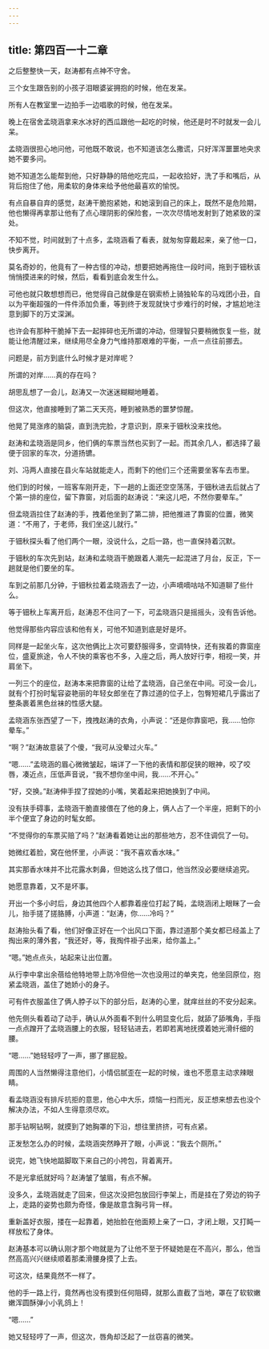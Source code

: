 ```yaml
---
---
---
```

title: 第四百一十二章
---




之后整整快一天，赵涛都有点神不守舍。

三个女生跟告别的小孩子泪眼婆娑拥抱的时候，他在发呆。

所有人在教室里一边拍手一边唱歌的时候，他在发呆。

晚上在宿舍孟晓涵拿来水冰好的西瓜跟他一起吃的时候，他还是时不时就发一会儿呆。

孟晓涵很担心地问他，可他既不敢说，也不知道该怎么撒谎，只好浑浑噩噩地央求她不要多问。

她不知道怎么能帮到他，只好静静的陪他吃完瓜，一起收拾好，洗了手和嘴后，从背后抱住了他，用柔软的身体来给予他他最喜欢的愉悦。

有点自暴自弃的感觉，赵涛干脆抱紧她，和她滚到自己的床上，既然不是危险期，他也懒得再拿那让他有了点心理阴影的保险套，一次次尽情地发射到了她紧致的深处。

不知不觉，时间就到了十点多，孟晓涵看了看表，就匆匆穿戴起来，亲了他一口，快步离开。

莫名奇妙的，他竟有了一种古怪的冲动，想要把她再拖住一段时间，拖到于钿秋该悄悄摸进来的时候，然后，看看到底会发生什么。

可他也就只敢想想而已，他觉得自己就像是在钢索桥上骑独轮车的马戏团小丑，自以为平衡超强的一件件添加负重，等到终于发现就快寸步难行的时候，才尴尬地注意到脚下的万丈深渊。

也许会有那种干脆掉下去一起摔碎也无所谓的冲动，但理智只要稍微恢复一些，就能让他清醒过来，继续用尽全身力气维持那艰难的平衡，一点一点往前挪去。

问题是，前方到底什么时候才是对岸呢？

所谓的对岸……真的存在吗？

胡思乱想了一会儿，赵涛又一次迷迷糊糊地睡着。

但这次，他直接睡到了第二天天亮，睡到被熟悉的噩梦惊醒。

他晃了晃涨疼的脑袋，直到洗完脸，才意识到，原来于钿秋没来找他。

赵涛和孟晓涵是同乡，他们俩的车票当然也买到了一起。而其余几人，都选择了最便于回家的车次，分道扬镳。

刘、冯两人直接在县火车站就能走人，而剩下的他们三个还需要坐客车去市里。

他们到的时候，一班客车刚开走，下一趟的上面还空空荡荡，于钿秋进去后就占了个第一排的座位，留下靠窗，对后面的赵涛说：“来这儿吧，不然你要晕车。”

但孟晓涵拉住了赵涛的手，拽着他坐到了第二排，把他推进了靠窗的位置，微笑道：“不用了，于老师，我们坐这儿就行。”

于钿秋探头看了他们两个一眼，没说什么，之后一路，也一直保持着沉默。

于钿秋的车次先到站，赵涛和孟晓涵干脆跟着人潮先一起混进了月台，反正，下一趟就是他们要坐的车。

车到之前那几分钟，于钿秋拉着孟晓涵去了一边，小声嘀嘀咕咕不知道聊了些什么。

等于钿秋上车离开后，赵涛忍不住问了一下，可孟晓涵只是摇摇头，没有告诉他。

他觉得那些内容应该和他有关，可他不知道到底是好是坏。

同样是一起坐火车，这次他俩比上次可要舒服得多，空调特快，还有挨着的靠窗座位，盛夏旅途，令人不快的乘客也不多，入座之后，两人放好行李，相视一笑，并肩坐下。

一列三个的座位，赵涛本来把靠窗的让给了孟晓涵，自己坐在中间。可没一会儿，就有个打扮时髦容姿艳丽的年轻女郎坐在了靠过道的位子上，包臀短裙几乎露出了整条裹着黑色丝袜的性感大腿。

孟晓涵东张西望了一下，拽拽赵涛的衣角，小声说：“还是你靠窗吧，我……怕你晕车。”

“啊？”赵涛故意装了个傻，“我可从没晕过火车。”

“嗯……”孟晓涵的眉心微微皱起，端详了一下他的表情和那促狭的眼神，咬了咬唇，凑近点，压低声音说，“我不想你坐中间，我……不开心。”

“好，交换。”赵涛伸手捏了捏她的小嘴，笑着起来把她换到了中间。

没有扶手碍事，孟晓涵干脆直接偎在了他的身上，俩人占了一个半座，把剩下的小半个便宜了身边的时髦女郎。

“不觉得你的车票买赔了吗？”赵涛看着她让出的那些地方，忍不住调侃了一句。

她微红着脸，窝在他怀里，小声说：“我不喜欢香水味。”

其实那香水味并不比花露水刺鼻，但她这么找了借口，他当然没必要继续追究。

她愿意靠着，又不是坏事。

开出一个多小时后，身边其他四个人都靠着座位打起了盹，孟晓涵闭上眼眯了一会儿，抬手搓了搓胳膊，小声道：“赵涛，你……冷吗？”

赵涛抬头看了看，他们好像正好在一个出风口下面，靠过道那个美女都已经盖上了掏出来的薄外套，“我还好，等，我掏件褂子出来，给你盖上。”

“嗯。”她点点头，站起来让出位置。

从行李中拿出余蓓给他特地带上防冷但他一次也没用过的单夹克，他坐回原位，抱紧孟晓涵，盖住了她娇小的身子。

可有件衣服盖住了俩人脖子以下的部分后，赵涛的心里，就痒丝丝的不安分起来。

他先侧头看着动了动手，确认从外面看不到什么明显变化后，就舔了舔嘴角，手指一点点蹭开了孟晓涵腰上的衣服，轻轻钻进去，若即若离地抚摸着她光滑纤细的腰。

“嗯……”她轻轻哼了一声，挪了挪屁股。

周围的人当然懒得注意他们，小情侣腻歪在一起的时候，谁也不愿意主动求辣眼睛。

看孟晓涵没有排斥抗拒的意思，他心中大乐，烦恼一扫而光，反正想来想去也没个解决办法，不如人生得意须尽欢。

那手钻啊钻啊，就摸到了她胸罩的下沿，想往里挤挤，可有点紧。

正发愁怎么办的时候，孟晓涵突然睁开了眼，小声说：“我去个厕所。”

说完，她飞快地踮脚取下来自己的小挎包，背着离开。

不是光拿纸就好吗？赵涛皱了皱眉，有点不解。

没多久，孟晓涵就走了回来，但这次没把包放回行李架上，而是挂在了旁边的钩子上，走路的姿势也颇为奇怪，像是故意含胸弓背一样。

重新盖好衣服，搂在一起靠着，她抬脸在他面颊上亲了一口，才闭上眼，又打盹一样放松了身体。

赵涛基本可以确认刚才那个吻就是为了让他不至于怀疑她是在不高兴，那么，他当然高高兴兴继续顺着那柔滑腰身摸了上去。

可这次，结果竟然不一样了。

他的手一路上行，竟然再也没有摸到任何阻碍，就那么直截了当地，罩在了软软嫩嫩浑圆酥弹小小乳鸽上！

“嗯……”

她又轻轻哼了一声，但这次，唇角却泛起了一丝窃喜的微笑。